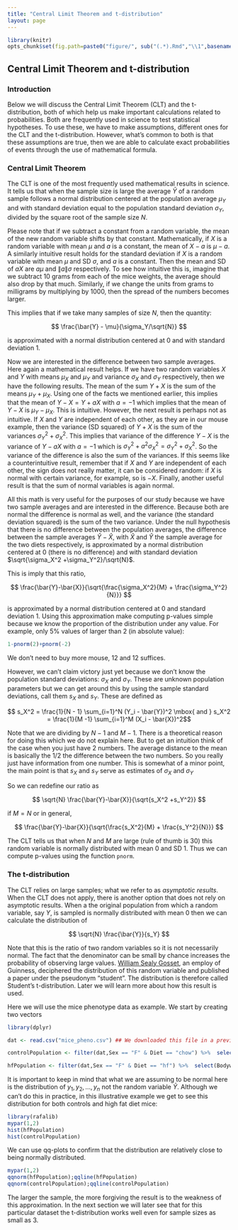 ```yaml
---
title: "Central Limit Theorem and t-distribution"
layout: page
---
```


```r
library(knitr)
opts_chunk$set(fig.path=paste0("figure/", sub("(.*).Rmd","\\1",basename(knitr:::knit_concord$get('infile'))), "-"))
```


## Central Limit Theorem and t-distribution

### Introduction

Below we will discuss the Central Limit Theorem (CLT) and the t-distribution, both of which help us make important calculations related to probabilities. Both are frequently used in science to test statistical hypotheses. To use these, we have to make assumptions, different ones for the CLT and the t-distribution. However, what's common to both is that these assumptions are true, then we are able to calculate exact probabilities of events through the use of mathematical formula.

### Central Limit Theorem 

The CLT is one of the most frequently used mathematical results in science. It tells us that when the sample size is large the average $\bar{Y}$ of a random sample follows a normal distribution centered at the population average $\mu_Y$ and with standard deviation equal to the population standard deviation $\sigma_Y$, divided by the square root of the sample size $N$. 

Please note that if we subtract a constant from a random variable, the mean of the new random variable shifts by that constant. Mathematically, if $X$ is a random variable with mean $\mu$ and $a$ is a constant, the mean of $X - a$ is $\mu-a$. A similarly intuitive result holds for the standard deviation if $X$ is a random variable with mean $\mu$ and SD $\sigma$, and $a$ is a constant. Then the mean and SD of $aX$ are $a \mu$ and $\|a\| \sigma$ respectively. To see how intuitive this is, imagine that we subtract 10 grams from each of the mice weights, the average should also drop by that much. Similarly, if we change the units from grams to milligrams by multiplying by 1000, then the spread of the numbers becomes larger.

This implies that if we take many samples of size $N$, then the quantity: 

$$
\frac{\bar{Y} - \mu}{\sigma_Y/\sqrt{N}}
$$

is approximated with a normal distribution centered at 0 and with standard deviation 1.

Now we are interested in the difference between two sample averages. Here again a mathematical result helps. If we have two random variables $X$ and $Y$ with means $\mu_X$ and $\mu_Y$ and variance $\sigma_X$ and $\sigma_Y$ respectively, then we have the following results. The mean of the sum $Y + X$ is the sum of the means $\mu_Y + \mu_X$. Using one of the facts we mentioned earlier, this implies that the mean of $Y - X = Y + aX$ with $a = -1$ which implies that the mean of $Y - X$ is $\mu_Y - \mu_X$. This is intuitive. However, the next result is perhaps not as intuitive.  If $X$ and $Y$ are independent of each other, as they are in our mouse example, then the variance (SD squared) of $Y + X$ is the sum of the variances $\sigma_Y^2 + \sigma_X^2$. This implies that variance of the difference $Y - X$ is the variance of $Y - aX$ with $a = -1$ which is $\sigma^2_Y + a^2 \sigma_X^2 = \sigma^2_Y + \sigma_X^2$. So the variance of the difference is also the sum of the variances. If this seems like a counterintuitive result, remember that if $X$ and $Y$ are independent of each other, the sign does not really matter, it can be considered random: if $X$ is normal with certain variance, for example, so is $-X$.  Finally, another useful result is that the sum of normal variables is again normal.

All this math is very useful for the purposes of our study because we have two sample averages and are interested in the difference. Because both are normal the difference is normal as well, and the variance (the standard deviation squared) is the sum of the two variance.
Under the null hypothesis that there is no difference between the population averages, the difference between the sample averages $\hat{Y}-\hat{X}$, with $\hat{X}$ and $\hat{Y}$ the sample average for the two diets respectively, is approximated by a normal distribution centered at 0 (there is no difference) and with standard deviation $\sqrt{\sigma_X^2 +\sigma_Y^2}/\sqrt{N}$. 

This is imply that this ratio,

$$
\frac{\bar{Y}-\bar{X}}{\sqrt{\frac{\sigma_X^2}{M} + \frac{\sigma_Y^2}{N}}}
$$

is approximated by a normal distribution centered at 0 and standard deviation 1.  Using this approximation make computing p-values simple because we know the proportion of the distribution under any value. For example, only 5% values of larger than 2 (in absolute value):
```r
1-pnorm(2)+pnorm(-2)
```
We don't need to buy more mouse,  12 and 12 suffices.

However, we can't claim victory just yet because  we don't know the population standard deviations: $\sigma_X$ and $\sigma_Y$. These are unknown population parameters but we can get around this by using the sample standard deviations, call them $s_X$ and $s_Y$. These are defined as 

$$ s_X^2 = \frac{1}{N - 1} \sum_{i=1}^N (Y_i - \bar{Y})^2  \mbox{ and } s_X^2 = \frac{1}{M  -1} \sum_{i=1}^M (X_i - \bar{X})^2$$

Note that we are dividing by $N-1$ and $M-1$. There is a theoretical reason for doing this which we do not explain here. But to get an intuition think of the case when you just have 2 numbers. The average distance to the mean is basically the 1/2 the difference between the two numbers. So you really just have information from one number. This is somewhat of a minor point, the main point is that $s_X$ and $s_Y$ serve as estimates of $\sigma_X$ and $\sigma_Y$

So we can redefine our ratio as

$$
\sqrt{N} \frac{\bar{Y}-\bar{X}}{\sqrt{s_X^2 +s_Y^2}}
$$

if $M=N$ or in general,

$$
\frac{\bar{Y}-\bar{X}}{\sqrt{\frac{s_X^2}{M} + \frac{s_Y^2}{N}}}
$$

The CLT tells us that when $N$ and $M$ are large (rule of thumb is 30) this random variable is normally distributed with mean 0 and SD 1. Thus we can compute p-values using the function `pnorm`.

### The t-distribution

The CLT relies on large samples; what we refer to as _asymptotic results_. When the CLT does not apply, there is another option that does not rely on asymptotic results. When a the original population from which a random variable, say $Y$, is sampled is normally distributed with mean 0 then we can calculate the distribution of 

$$
\sqrt{N} \frac{\bar{Y}}{s_Y}
$$

Note that this is the ratio of two random variables so it is not necessarily normal. The fact that the denominator can be small by chance increases the probability of observing large values. [William Sealy Gosset](http://en.wikipedia.org/wiki/William_Sealy_Gosset), an employ of Guinness, deciphered the distribution of this random variable and published a paper under the pseudonym "student". The distribution is therefore called Student's t-distribution. Later we will learn more about how this result is used.

Here we will use the mice phenotype data as example. We start by creating two vectors 

```r
library(dplyr)

dat <- read.csv("mice_pheno.csv") ## We downloaded this file in a previous section

controlPopulation <- filter(dat,Sex == "F" & Diet == "chow") %>%  select(Bodyweight) %>% unlist

hfPopulation <- filter(dat,Sex == "F" & Diet == "hf") %>%  select(Bodyweight) %>% unlist
```

It is important to keep in mind that what we are assuming to be normal here is the distribution of $y_1,y_2,\dots,y_n$ not the random variable $\bar{Y}$. Although we can't do this in practice, in this illustrative example we get to see this distribution for both controls and high fat diet mice:

```r
library(rafalib)
mypar(1,2)
hist(hfPopulation)
hist(controlPopulation)
```

We can use qq-plots to confirm that the distribution are relatively close to being normally distributed.

```r
mypar(1,2)
qqnorm(hfPopulation);qqline(hfPopulation)
qqnorm(controlPopulation);qqline(controlPopulation)
```

The larger the sample, the more forgiving the result is to the weakness of this approximation. In the next section we will later see that for this particular dataset the t-distribution works well even for sample sizes as small as 3.

